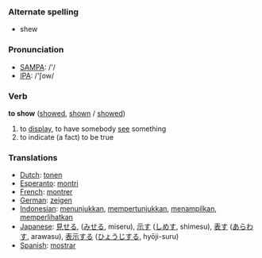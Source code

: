 === Alternate spelling ===
*shew

=== Pronunciation ===
*[[w:SAMPA|SAMPA]]: /'/
*[[w:IPA|IPA]]: /'ʃow/

=== Verb ===

'''to show''' ([[showed]], [[shown]] / [[showed]])

# to [[display]], to have somebody [[see]] something
# to indicate (a fact) to be true

=== Translations ===
*[[Dutch]]: [[tonen]]
*[[Esperanto]]: [[montri]]
*[[French]]: [[montrer]]
*[[German]]: [[zeigen]]
*[[Indonesian]]: [[tunjuk|menunjukkan]], [[tunjuk|mempertunjukkan]], [[tampil|menampilkan]], [[lihat|memperlihatkan]]
*[[Japanese]]: [[見せる]], ([[みせる]], miseru), [[示す]] ([[しめす]], shimesu), [[表す]] ([[あらわす]], arawasu), [[表示]]する ([[ひょうじ]]する, hyōji-suru) 
*[[Spanish]]: [[mostrar]]